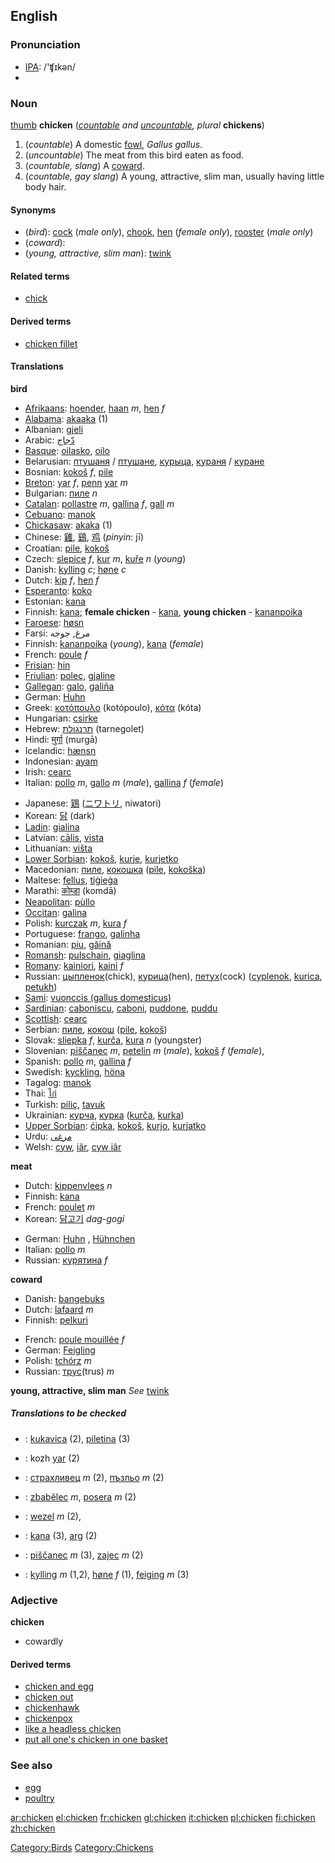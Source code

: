 ==English==

===Pronunciation===
{{wikipedia}}
{{wikispeciespar|Gallus gallus}}
{{commonspar|Gallus gallus}}
*[[w:IPA|IPA]]: /'ʧɪkən/
*{{audio|en-us-chicken.ogg|Audio (US)}}

===Noun===
[[image:Chicken portrait.jpg|thumb]]
'''chicken''' (''[[countable]] and [[uncountable]], plural'' '''chickens''')

#(''countable'') A domestic [[fowl]], ''Gallus gallus''.
#(''uncountable'') The meat from this bird eaten as food.
#(''countable, slang'') A [[coward]].
#(''countable, gay slang'') A young, attractive, slim man, usually having little body hair.

====Synonyms====
*(''bird''): [[cock]] (''male only''), [[chook]], [[hen]] (''female only''), [[rooster]] (''male only'')
*(''coward''):
*(''young, attractive, slim man''): [[twink]]

====Related terms====
*[[chick]]

====Derived terms====
*[[chicken fillet]]

====Translations====

'''bird'''
{{top}}
*[[Afrikaans]]: [[hoender]], [[haan]] ''m'', [[hen]] ''f''
*[[Alabama]]: [[akaaka]] (1)
*Albanian: [[gjeli]]
*Arabic: [[دّجاج]]
*[[Basque]]: [[oilasko]], [[oilo]]
*Belarusian: [[птушаня]] / [[птушане]], [[курыца]], [[кураня]] / [[куране]]
*Bosnian: [[kokoš]] ''f'', [[pile#Bosnian|pile]]
*[[Breton]]: [[yar]] ''f'', [[penn]] [[yar]] ''m''
*Bulgarian: [[пиле]] ''n''
*[[Catalan]]: [[pollastre]] ''m'', [[gallina]] ''f'', [[gall]] ''m''
*[[Cebuano]]: [[manok]]
*[[Chickasaw]]: [[akaka]] (1)
*Chinese: [[雞]], [[鷄]], [[鸡]] (''pinyin'': jī) 
*Croatian: [[pile#Croatian|pile]], [[kokoš]]
*Czech: [[slepice]] ''f'',  [[kur]] ''m'', [[kuře]] ''n'' (''young'')
*Danish: [[kylling]] ''c''; [[høne]] ''c''
*Dutch: [[kip#Dutch|kip]] ''f'', [[hen#Dutch|hen]] ''f''
*[[Esperanto]]: [[koko]]
*Estonian: [[kana]]
*Finnish: [[kana]]; '''female chicken''' - [[kana]], '''young chicken''' - [[kananpoika]]
*[[Faroese]]: [[høsn]]
*Farsi: مرغ, جوجه
*Finnish: [[kananpoika]] (''young''), [[kana]] (''female'')
*French: [[poule]] ''f''
*[[Frisian]]: [[hin#Frisian|hin]]
*[[Friulian]]: [[poleç]], [[gjaline]]
*[[Gallegan]]: [[galo]], [[galiña]]
*German: [[Huhn]] {{n}}
*Greek: [[κοτόπουλο]] (kotópoulo), [[κότα]] (kóta)
*Hungarian: [[csirke]]
*Hebrew: [[תרנגולת]] (tarnegolet)
*Hindi: [[मुर्गा]] (murgā)
*Icelandic: [[hænsn]]
*Indonesian: [[ayam]]
*Irish: [[cearc]]
*Italian: [[pollo#Italian|pollo]] ''m'', [[gallo]] ''m'' (''male''), [[gallina#Italian|gallina]] ''f'' (''female'')
{{mid}}
*Japanese: [[鶏]] ([[ニワトリ]], niwatori)
*Korean: [[닭]] (dark)
*[[Ladin]]: [[gialina]]
*Latvian: [[cālis]], [[vista#Latvian|vista]]
*Lithuanian: [[višta]]
*[[Lower Sorbian]]: [[kokoš]], [[kurje]], [[kurjetko]]
*Macedonian: [[пиле]], [[кокошка]] ([[pile]], [[kokoška]])
*Maltese: [[fellus]], [[tiġieġa]]
*Marathi: [[कोम्डा]] (komdā)
*[[Neapolitan]]: [[pùllo]] 
*[[Occitan]]: [[galina]]
*Polish: [[kurczak]] ''m'', [[kura]] ''f''
*Portuguese: [[frango]], [[galinha]]
*Romanian: [[piu]], [[găină]]
*[[Romansh]]: [[pulschain]], [[giaglina]]
*[[Romany]]: [[kainiori]], [[kaini]] ''f''
*Russian: [[цыпленок]](chick), [[курица]](hen), [[петух]](cock) ([[cyplenok]], [[kurica]], [[petukh]]) '' ''
*[[Sami]]: [[vuonccis (gallus domesticus)]]<!--???-->
*[[Sardinian]]: [[caboniscu]], [[caboni]], [[puddone]], [[puddu]]
*[[Scottish]]: [[cearc]]
*Serbian: [[пиле]], [[кокош]] ([[pile]], [[kokoš]])
*Slovak: [[sliepka]] ''f'', [[kurča]], [[kura]] ''n'' (youngster)
*Slovenian: [[piščanec]] ''m'', [[petelin]] ''m'' (''male''), [[kokoš]] ''f'' (''female''),
*Spanish: [[pollo#Spanish|pollo]] ''m'', [[gallina#Spanish|gallina]] ''f''
*Swedish: [[kyckling]], [[höna]]
*Tagalog: [[manok]]
*Thai: [[ไก่]]
*Turkish: [[piliç]], [[tavuk]]
*Ukrainian: [[курча]], [[курка]] ([[kurča]], [[kurka]])
*[[Upper Sorbian]]: [[ćipka]], [[kokoš]], [[kurjo]], [[kurjatko]]
*Urdu: [[مرغى]]
*Welsh: [[cyw]], [[iâr]], [[cyw iâr]]
{{bottom}}

'''meat'''
{{top}}
*Dutch: [[kippenvlees]] ''n''
*Finnish: [[kana]]
*French: [[poulet]] ''m''
*Korean: [[닭고기]] ''dag-gogi''
{{mid}}
*German: [[Huhn]] {{n}}, [[Hühnchen]] {{n}}
*Italian: [[pollo]] ''m''
*Russian: [[курятина]] ''f''
{{bottom}}

'''coward'''
{{top}}
*Danish: [[bangebuks]] {{c}}
*Dutch: [[lafaard#Dutch|lafaard]] ''m''
*Finnish: [[pelkuri]]
{{mid}}
*French: [[poule mouillée]] ''f''
*German: [[Feigling]] {{m}}
*Polish: [[tchórz]] ''m'' 
*Russian: [[трус]](trus) ''m''
{{bottom}}

'''young, attractive, slim man'''
''See'' [[twink]]

=====Translations to be checked=====
{{checktrans}}
*{{ttbc|Bosnian}}: [[kukavica]] (2), [[piletina]] (3)
*{{ttbc|Breton}}: kozh [[yar]] (2)
*{{ttbc|Bulgarian}}: [[страхливец]] ''m'' (2), [[пъзльо]] ''m'' (2)
*{{ttbc|Czech}}: [[zbabělec]] ''m'', [[posera]] ''m'' (2)
*{{ttbc|Dutch}}: [[wezel]] ''m'' (2), 
*{{ttbc|Estonian}}: [[kana]] (3), [[arg]] (2) 
*{{ttbc|Slovenian}}: [[piščanec]] ''m'' (3), [[zajec]] ''m'' (2)<!--this info belongs on the Slovenian page: it literally says rabbit-->
*{{ttbc|Norwegian}}: [[kylling]] ''m'' (1,2), [[høne]] ''f'' (1), [[feiging]] ''m'' (3)

===Adjective===
'''chicken'''

*cowardly

====Derived terms====
*[[chicken and egg]]
*[[chicken out]]
*[[chickenhawk]]
*[[chickenpox]]
*[[like a headless chicken]]
*[[put all one's chicken in one basket]]
===See also===
*[[egg]]
*[[poultry]]

[[Category:Birds]]
[[Category:Chickens]]

[[ar:chicken]]
[[el:chicken]]
[[fr:chicken]]
[[gl:chicken]]
[[it:chicken]]
[[pl:chicken]]
[[fi:chicken]]
[[zh:chicken]]